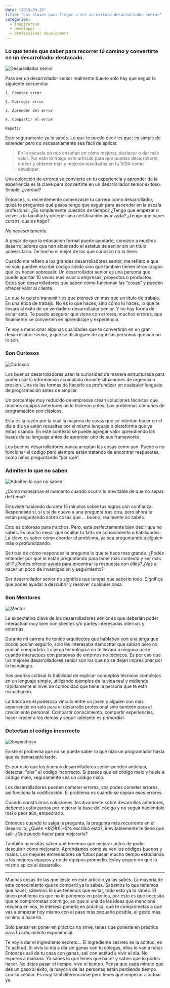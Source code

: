 ```yaml
---
date: "2019-09-26"
title: "Las claves para llegar a ser un exitoso desarrollador senior"
categories:
  - inspiration
  - developer
  - professional development
---
```


### Lo que tenés que saber para recorrer tú camino y convertirte en un desarrollador destacado.


![Desarrollador senior](./1.jpg "Desarrollador senior")

Para ser un desarrollador senior realmente bueno solo hay que seguir la siguiente secuencia:

    1. Cometer error
    
    2. Corregir error
    
    3. Aprender del error
    
    4. Compartir el error
    
    Repetir

Esto seguramente ya lo sabés. Lo que te puedo decir es que; es simple de entender pero no necesariamente sea fácil de aplicar.

> En la escuela no nos enseñan en cómo mejorar, destacar o dar más valor. Por esto te traigo este artículo para que puedas desarrollarte, crecer y obtener más y mejores resultados en tu VIDA como developer.

Una colección de errores se convierte en tu experiencia y aprender de la experiencia es la clave para convertirte en un desarrollador senior exitoso. Simple, ¿verdad?

Entonces, si recientemente comenzaste tu carrera como desarrollador, quizá te preguntes qué pasos tengo que seguir para ascender en la escala profesional. ¿Es simplemente cuestión de tiempo? ¿Tengo que empezar o volver a la facultad y obtener una certificación avanzada? ¿Tengo que hacer cursos, cuales hago?

*No necesariamente.*

A pesar de que la educación formal puede ayudarte, conozco a muchos desarrolladores que han alcanzado el estatus de senior sin un título universitario. De hecho el mejor de los que conozco no lo tiene.

Cuando me refiero a los grandes desarrolladores senior, me refiero a que no solo pueden escribir código sólido sino que también tienen otros rasgos que los hacen sobresalir. Un desarrollador senior es una persona que puede aportar 10 veces más valor a empresas, proyectos o productos. Estos son desarrolladores que saben cómo funcionan las “cosas” y pueden ofrecer valor al cliente.

Lo que te quiero transmitir es que pienses en más que un título de trabajo. En una ética de trabajo. No es lo que haces, sino cómo lo haces, lo que te llevará al éxito de un verdadero desarrollador senior. Y no hay forma de evitar esto. Te puedo asegurar que viene con errores, muchos errores, que finalmente se convierten en aprendizaje y experiencia.

Te voy a mencionar algunas cualidades que te convertirán en un gran desarrollador senior, y que se distinguen de aquellas personas que aún no lo son.

### Son Curiosos

![Curiosos](./2.jpg "Curiosos")

Los buenos desarrolladores usan la curiosidad de manera estructurada para poder usar la información acumulada durante situaciones de urgencia o presión. Una de las formas de hacerlo es profundizar en cualquier lenguaje de programación antes de ampliar.

Un porcentaje muy reducido de empresas crean soluciones técnicas que muchos equipos anteriores no lo hicieron antes. Los problemas comunes de programación son clásicos.

Esta es la razón por la cual la mayoría de cosas que se intentan hacer en el día a día ya están resueltas por el mismo lenguaje o plataforma que ya estas usando. En este contexto se puede agregar valor aprendiendo las bases de su lenguaje antes de aprender uno de sus frameworks.

Los buenos desarrolladores nunca aceptan las cosas como son. Puede o no funcionar el codigo pero siempre están tratando de encontrar respuestas, como niños preguntando “por qué”.

### Admiten lo que no saben

![Admiten lo que no saben](./3.jpg "Admiten lo que no saben")

¿Como manejarías el momento cuando ocurra lo inevitable de que no sepas del tema?

Estuviste hablando durante 15 minutos sobre tus logros con confianza. Respondiste sí, sí y sí de nuevo a una pregunta tras otra, pero ahora te están preguntando sobre cosas que … bueno, realmente no sabés.

Esto es doloroso para muchos. Pero, está perfectamente bien decir que no sabés. Es mucho mejor que ocultar tu falta de conocimiento o habilidades. La clave es saber cómo abordar el problema, ya sea preguntando a alguien más o profundizando.

Se trata de cómo respondes la pregunta lo que te hace mas grande. ¿Podés entender por qué lo están preguntando para tener más contexto y ser más útil? ¿Podés ofrecer ayuda para encontrar la respuesta con ellos? ¿Vas a hacer un poco de investigación y seguimiento?

Ser desarrollador senior no significa que tengas que saberlo todo. Significa que podés ayudar a descubrir y resolver cualquier cosa.

### Son Mentores

![Mentor](./4.jpg "Mentor")

La expectativa clave de los desarrolladores senior es que deberían poder interactuar muy bien con clientes y/o partes interesadas internas y externas.

Durante mi carrera he tenido arquitectos que hablaban con una jerga que pocos podían seguirlo, solo les interesaba demostrar que sabían pero no podían compartirlo. La jerga tecnológica no te llevará a ninguna parte cuando interactúes con personas de entornos no técnicos. Es por eso que los mejores desarrolladores senior son los que no se dejan impresionar por la tecnología.

Vos podrías cultivar la habilidad de explicar conceptos técnicos complejos en un lenguaje simple, utilizando ejemplos de la vida real y midiendo rápidamente el nivel de comodidad que tiene la persona que te está escuchando.

La tutoría es el poderoso vínculo entre un joven y alguien con más experiencia no solo para el desarrollo profesional sino también para el crecimiento personal. Compartir conocimiento, compartir experiencias, hacer crecer a los demás y seguir adelante es primordial.

### Detectan el código incorrecto

![Sospechoso](./5.jpg "Sospechoso")

Existe el problema que no se puede saber lo que hizo un programador hasta que es demasiado tarde.

Es por esto que los buenos desarrolladores senior pueden anticipar, detectar, “oler” el código incorrecto. Si parece que es código malo y huele a código malo, seguramente sea un código malo.

Los desarrolladores pueden cometer errores, vos podes cometer errores, así funciona la codificación. El problema es cuando se copian esos errores.

Cuando construimos soluciones iterativamente sobre desarrollos anteriores, debemos esforzarnos por mejorar la base del código y no seguir haciéndolo mal o peor aún, empeorarlo.

Entonces cuando te salga la pregunta, la pregunta más recurrente en el desarrollo; ¿Quién *&@#€[~$% escribió esto?, inevitablemente te tiene que salir ¿Qué puedo hacer para mejorarlo?

También necesitás saber qué tenemos que mejorar antes de poder descubrir cómo mejorarlo. Aprendamos cómo se ven los códigos buenos y malos. Los mejores entrenadores de fútbol pasan mucho tiempo estudiando a los mejores equipos y no de equipos promedio. Estoy seguro de que lo mismo aplica al desarrollo.

***


Muchas cosas de las que leíste en este artículo ya las sabés. La mayoría de este conocimiento que te compartí ya lo sabés. Sabemos lo que tenemos que hacer, sabemos lo que tenemos que evitar, todo esto ya lo sabés. El único problema es que no lo ponemos en práctica, por esto es que necesito que te comprometas conmigo, en que si una de las ideas que mencioné resuena en vos, te interesa ponerla en práctica, que te comprometas a que vas a empezar hoy mismo con el paso más pequeño posible, el gesto más mínimo a hacerlo.

Solo pensar en poner en práctica no sirve, tenes que ponerte en práctica para tu crecimiento exponencial.

Te voy a dar el ingrediente secreto… El ingrediente secreto es la actitud, es Tú actitud. Si vivís tu día a día sin ganas con tu colegas, ellos lo van a notar. Entonces salí de tu casa con ganas, salí con actitud a vivir el día. No esperes a mañana. Ya sabes lo que tenes que hacer y sabes que lo podes hacer. No dejes pasar el tiempo, vive el tiempo. Pensá que cada minuto que des un paso al éxito, la mayoría de las personas están perdiendo tiempo con su celular. Es muy fácil diferenciarse pero tenes que empezar a actuar ya.